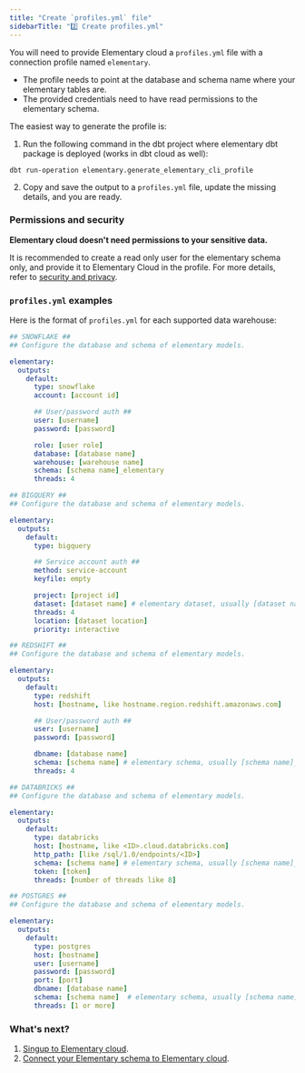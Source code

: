 ```yaml
---
title: "Create `profiles.yml` file"
sidebarTitle: "2️⃣ Create profiles.yml"
---
```


You will need to provide Elementary cloud a `profiles.yml` file with a connection profile named `elementary`.

- The profile needs to point at the database and schema name where your elementary tables are.
- The provided credentials need to have read permissions to the elementary schema.

The easiest way to generate the profile is:
1. Run the following command in the dbt project where elementary dbt package is deployed (works in dbt cloud as well):

```shell
dbt run-operation elementary.generate_elementary_cli_profile
```

2. Copy and save the output to a `profiles.yml` file, update the missing details, and you are ready.

### Permissions and security

**Elementary cloud doesn't need permissions to your sensitive data.**

It is recommended to create a read only user for the elementary schema only, and provide it to Elementary Cloud in the profile.
For more details, refer to [security and privacy](/cloud/security-and-privacy).

### `profiles.yml` examples

Here is the format of `profiles.yml` for each supported data warehouse:

<CodeGroup>

```yml Snowflake
## SNOWFLAKE ##
## Configure the database and schema of elementary models.

elementary:
  outputs:
    default:
      type: snowflake
      account: [account id]

      ## User/password auth ##
      user: [username]
      password: [password]

      role: [user role]
      database: [database name]
      warehouse: [warehouse name]
      schema: [schema name]_elementary
      threads: 4

```

```yml BigQuery
## BIGQUERY ##
## Configure the database and schema of elementary models. 

elementary:
  outputs:
    default:
      type: bigquery

      ## Service account auth ##
      method: service-account
      keyfile: empty

      project: [project id]
      dataset: [dataset name] # elementary dataset, usually [dataset name]_elementary
      threads: 4
      location: [dataset location]
      priority: interactive
```

```yml Redshift
## REDSHIFT ##
## Configure the database and schema of elementary models.

elementary:
  outputs:
    default:
      type: redshift
      host: [hostname, like hostname.region.redshift.amazonaws.com]

      ## User/password auth ##
      user: [username]
      password: [password]

      dbname: [database name]
      schema: [schema name] # elementary schema, usually [schema name]_elementary
      threads: 4
```

```yml Databricks
## DATABRICKS ##
## Configure the database and schema of elementary models.

elementary:
  outputs:
    default:
      type: databricks
      host: [hostname, like <ID>.cloud.databricks.com]
      http_path: [like /sql/1.0/endpoints/<ID>]
      schema: [schema name] # elementary schema, usually [schema name]_elementary
      token: [token]
      threads: [number of threads like 8]
```

```yml Postgres
## POSTGRES ##
## Configure the database and schema of elementary models.

elementary:
  outputs:
    default:
      type: postgres
      host: [hostname]
      user: [username]
      password: [password]
      port: [port]
      dbname: [database name]
      schema: [schema name]  # elementary schema, usually [schema name]_elementary
      threads: [1 or more] 

```

</CodeGroup>

### What's next?

1. [Singup to Elementary cloud](/cloud/sonboarding/signup).
2. [Connect your Elementary schema to Elementary cloud](/cloud/onboarding/connect-data-warehouse).